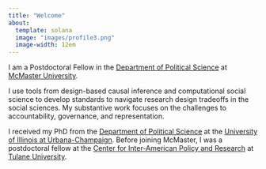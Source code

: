 ```yaml
---
title: "Welcome"
about:
  template: solana
  image: "images/profile3.png"
  image-width: 12em
---
```


I am a Postdoctoral Fellow in the [Department of Political Science](https://www.mcmaster.ca/) at [McMaster University](https://politicalscience.mcmaster.ca/).

I use tools from design-based causal inference and computational social science to develop standards to navigate research design tradeoffs in the social sciences. My substantive work focuses on the challenges to accountability, governance, and representation.

I received my PhD from the [Department of Political Science](https://pol.illinois.edu/) at the [University of Illinois at Urbana-Champaign](https://illinois.edu/). Before joining McMaster, I was a postdoctoral fellow at the [Center for Inter-American Policy and Research](https://stonecenter.tulane.edu/cipr) at [Tulane University](https://tulane.edu/).